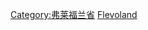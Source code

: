 {{Commons cat|Cities, towns and villages in Flevoland}}

[[Category:弗莱福兰省|Category:弗莱福兰省]]
[[Category:荷兰城镇和村庄|Flevoland]]